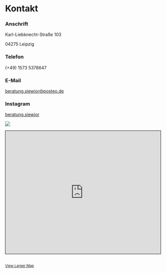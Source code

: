 # Kontakt

::: {.grid}

::: {.g-col-4}

### Anschrift

Karl-Liebknecht-Straße 103

04275 Leipzig

### Telefon

(+49) 1573 5378647

### E-Mail

<beratung.siewior@posteo.de>

### Instagram

[beratung.siewior](https://www.instagram.com/beratung.siewior/)

:::



::: {.g-col-8}
![](images/aussen.jpg)
:::


:::


<iframe width="100%" height="400" src="https://www.openstreetmap.org/export/embed.html?bbox=12.37188756465912%2C51.320203037643466%2C12.375272512435915%2C51.32155075763732&amp;layer=mapnik" style="border: 1px solid black"></iframe><br/><small><a href="https://www.openstreetmap.org/#map=19/51.32088/12.37358">View Larger Map</a></small>
